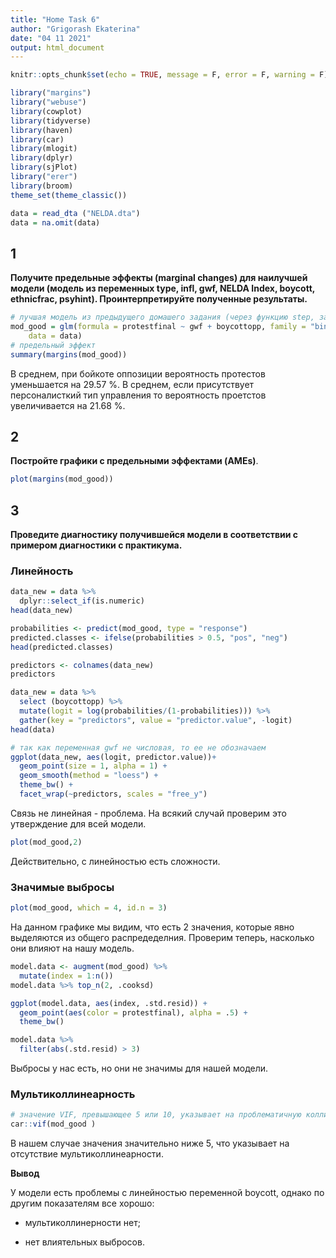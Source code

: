 ---
title: "Home Task 6"
author: "Grigorash Ekaterina"
date: "04 11 2021"
output: html_document
---

```{r setup, include=FALSE}
knitr::opts_chunk$set(echo = TRUE, message = F, error = F, warning = F)
```

```{R,echo=FALSE, message=FALSE}
library("margins")
library("webuse")
library(cowplot)
library(tidyverse)
library(haven)
library(car)
library(mlogit)
library(dplyr)
library(sjPlot)
library("erer")
library(broom)
theme_set(theme_classic())
```

```{r, echo=FALSE, message=FALSE}
data = read_dta ("NELDA.dta")
data = na.omit(data)
```
## 1
**Получите предельные эффекты (marginal changes) для наилучшей модели (модель из переменных type, infl, gwf, NELDA Index, boycott, ethnicfrac, psyhint). Проинтерпретируйте полученные результаты.**

```{r}
# лучшая модель из предыдущего домашего задания (через функцию step, затем по показатели AIC)
mod_good = glm(formula = protestfinal ~ gwf + boycottopp, family = "binomial", 
    data = data)
# предельный эффект
summary(margins(mod_good))
```
В среднем, при бойкоте оппозиции вероятность протестов уменьшается на 29.57 %.
В среднем, если присутствует персоналисткий тип управления то вероятность проетстов увеличивается на 21.68 %.

## 2
**Постройте графики с предельными эффектами (AMEs)**.

```{r}
plot(margins(mod_good))
```

## 3

**Проведите диагностику получившейся модели в соответствии с примером диагностики с практикума.**

### Линейность
```{r}
data_new = data %>%
  dplyr::select_if(is.numeric) 
head(data_new)
```

```{r}
probabilities <- predict(mod_good, type = "response")
predicted.classes <- ifelse(probabilities > 0.5, "pos", "neg")
head(predicted.classes)
```

```{r}
predictors <- colnames(data_new)
predictors
```

```{r}
data_new = data %>%
  select (boycottopp) %>%
  mutate(logit = log(probabilities/(1-probabilities))) %>%
  gather(key = "predictors", value = "predictor.value", -logit)
head(data)
```

```{r}
# так как переменная gwf не числовая, то ее не обозначаем
ggplot(data_new, aes(logit, predictor.value))+
  geom_point(size = 1, alpha = 1) +
  geom_smooth(method = "loess") + 
  theme_bw() + 
  facet_wrap(~predictors, scales = "free_y")
```

Связь не линейная - проблема. На всякий случай проверим это утверждение для всей модели.

```{r}
plot(mod_good,2)
```

Действительно, с линейностью есть сложности.

### Значимые выбросы
```{r}
plot(mod_good, which = 4, id.n = 3)
```

На данном графике мы видим, что есть 2 значения, которые явно выделяются из общего распредеделния. Проверим теперь, насколько они влияют на нашу модель.

```{r}
model.data <- augment(mod_good) %>% 
  mutate(index = 1:n()) 
model.data %>% top_n(2, .cooksd)
```
```{r}
ggplot(model.data, aes(index, .std.resid)) + 
  geom_point(aes(color = protestfinal), alpha = .5) +
  theme_bw()
```
```{r}
model.data %>% 
  filter(abs(.std.resid) > 3)
```
Выбросы у нас есть, но они не значимы для нашей модели.

### Мультиколлинеарность

```{r}
# значение VIF, превышающее 5 или 10, указывает на проблематичную коллинеарность
car::vif(mod_good )
```
В нашем случае значения значительно ниже 5, что указывает на отсутствие мультиколлинеарности.

**Вывод**

У модели есть проблемы с линейностью переменной boycott, однако по другим показателям все хорошо: 

* мультиколлинерности нет;

* нет влиятельных выбросов.